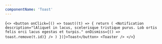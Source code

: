 ```yaml
---
componentName: 'Toast'
---
```


<LiveComponent>{`
  <>
  <button onClick={() => toast((t) => {
    return (
      <Notification
        description="lAliquet in lacus, scelerisque tristique purus. Lob ortis felis orci lacus egestas et turpis."
        onDismiss={() => toast.remove(t.id)}
      />
    )
  })}>Toast</button>
  <Toaster />
  </>
`}</LiveComponent>
